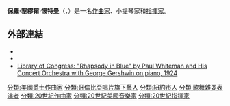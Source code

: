 {{Expand English}}
{{unreferenced|time=2015-09-26T01:27:19+00:00}}
{{Infobox musical artist
| name                = 保羅·懷特曼
| image               = Paul Whiteman in Radio Stars.jpg
| image_size          = 250px
| landscape           = 
| alt                 = 
| caption             = 
| background          = non_performing_personnel
| birth_name          = 
| native_name         = Paul Whiteman
| native_name_lang    = 
| alias               = 
| birth_date          = {{birth date|1890|3|28}}
| birth_place         = {{USA}}[[科羅拉多州|科羅拉多州]][[丹佛市縣|丹佛市縣]]
| origin              = 
| death_date          = {{death date and age|1967|12|29|1890|3|28}}
| death_place         = {{USA}}[[賓夕法尼亞州|賓夕法尼亞州]][[多伊爾斯敦_(賓夕法尼亞州)|多伊爾斯敦]]
| genre               = [[爵士樂|爵士樂]]
| occupation          = [[作曲家|作曲家]]<br />[[指揮家|指揮家]]<br />小提琴家
| instrument          = [[小提琴|小提琴]]
| years_active        = 
| label               = 
| associated_acts     = 
| website             = 
| notable_instruments = 
}}
'''保羅·塞繆爾·懷特曼'''（{{lang-en|'''Paul Samuel Whiteman'''}}，{{bd|1890年|3月28日|1967年|12月29日|catIdx=Whiteman, Paul}}）是一名[[作曲家|作曲家]]、小提琴家和[[指揮家|指揮家]]。

== 外部連結 ==
{{Commons|Paul Whiteman}}
* {{IMDb name|0925842}}
* {{Find a Grave|1095}}
* [http://lcweb2.loc.gov/diglib/ihas/loc.natlib.jukebox.9921/default.html Library of Congress: "Rhapsody in Blue" by Paul Whiteman and His Concert Orchestra with George Gershwin on piano, 1924] {{Wayback|url=http://lcweb2.loc.gov/diglib/ihas/loc.natlib.jukebox.9921/default.html |date=20150513055807 }}

{{DEFAULTSORT:Whiteman, Paul}}
[[分類:美國爵士作曲家|分類:美國爵士作曲家]]
[[分類:哥倫比亞唱片旗下藝人|分類:哥倫比亞唱片旗下藝人]]
[[分類:紐約市人|分類:紐約市人]]
[[分類:歌舞雜耍表演者|分類:歌舞雜耍表演者]]
[[分類:20世紀作曲家|分類:20世紀作曲家]]
[[分類:20世紀美國音樂家|分類:20世紀美國音樂家]]
[[分類:20世紀指揮家|分類:20世紀指揮家]]